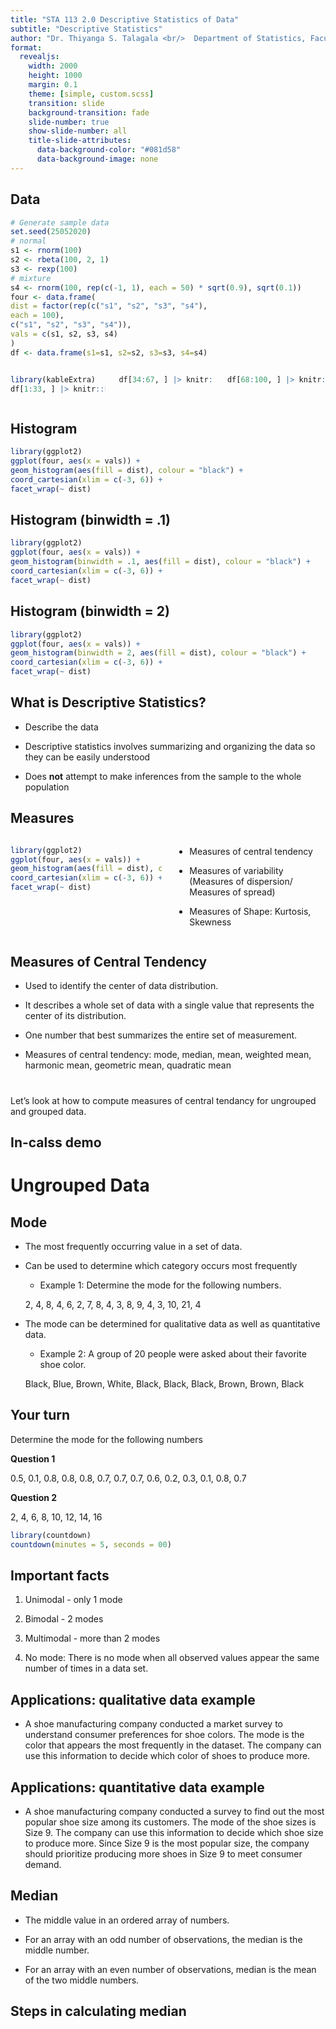 ```yaml
---
title: "STA 113 2.0 Descriptive Statistics of Data"
subtitle: "Descriptive Statistics"
author: "Dr. Thiyanga S. Talagala <br/>  Department of Statistics, Faculty of Applied Sciences <br/> University of Sri Jayewardenepura, Sri Lanka"
format:
  revealjs:
    width: 2000
    height: 1000
    margin: 0.1
    theme: [simple, custom.scss]
    transition: slide
    background-transition: fade
    slide-number: true
    show-slide-number: all
    title-slide-attributes: 
      data-background-color: "#081d58"
      data-background-image: none
---
```




## Data

```r
# Generate sample data 
set.seed(25052020)
# normal
s1 <- rnorm(100)
s2 <- rbeta(100, 2, 1)
s3 <- rexp(100)
# mixture
s4 <- rnorm(100, rep(c(-1, 1), each = 50) * sqrt(0.9), sqrt(0.1))
four <- data.frame(
dist = factor(rep(c("s1", "s2", "s3", "s4"),
each = 100),
c("s1", "s2", "s3", "s4")),
vals = c(s1, s2, s3, s4)
)
df <- data.frame(s1=s1, s2=s2, s3=s3, s4=s4)


```

::: columns
::: {.column width="33%"}
```r
library(kableExtra)
df[1:33, ] |> knitr::kable() |> kable_styling(font_size = 18)
```
:::
  
::: {.column width="33%"}
```r
df[34:67, ] |> knitr::kable() |> kable_styling(font_size = 18)
```
:::

::: {.column width="34%"}
```r
df[68:100, ] |> knitr::kable() |> kable_styling(font_size = 18)
```
:::
:::

## Histogram


```r
library(ggplot2)
ggplot(four, aes(x = vals)) + 
geom_histogram(aes(fill = dist), colour = "black") + 
coord_cartesian(xlim = c(-3, 6)) + 
facet_wrap(~ dist) 
```

## Histogram (binwidth = .1)


```r
library(ggplot2)
ggplot(four, aes(x = vals)) + 
geom_histogram(binwidth = .1, aes(fill = dist), colour = "black") + 
coord_cartesian(xlim = c(-3, 6)) + 
facet_wrap(~ dist) 
```

## Histogram (binwidth = 2)


```r
library(ggplot2)
ggplot(four, aes(x = vals)) + 
geom_histogram(binwidth = 2, aes(fill = dist), colour = "black") + 
coord_cartesian(xlim = c(-3, 6)) + 
facet_wrap(~ dist) 
```


## What is Descriptive Statistics?


- Describe the data

- Descriptive statistics involves summarizing and organizing the data so they can be easily understood


- Does **not** attempt to make inferences from the sample to the whole population



## Measures


::: columns
::: {.column width="50%"}


```r
library(ggplot2)
ggplot(four, aes(x = vals)) + 
geom_histogram(aes(fill = dist), colour = "black") + 
coord_cartesian(xlim = c(-3, 6)) + 
facet_wrap(~ dist) 
```


:::
  
::: {.column width="50%"}

- Measures of central tendency

- Measures of variability (Measures of dispersion/ Measures of spread)

- Measures of Shape: Kurtosis, Skewness



<!--https://vitalflux.com/descriptive-statistics-key-concepts-examples/-->
:::
:::


## Measures of Central Tendency

- Used to identify the center of data distribution.

- It  describes a whole set of data with a single value that represents the center of its distribution.

- One number that best summarizes the entire set of measurement. 

- Measures of central tendency: mode, median, mean, weighted mean, harmonic mean, geometric mean, quadratic mean

#

Let's look at how to compute measures of central tendancy for ungrouped and grouped data.

## In-calss demo


# Ungrouped Data


## Mode

- The most frequently occurring value in a set of data.

- Can be used to determine which category occurs most frequently

    - Example 1: Determine the mode for the following numbers.

    2, 4, 8, 4, 6, 2, 7, 8, 4, 3, 8, 9, 4,  3, 10, 21, 4
    
- The mode can be determined for qualitative data as well as quantitative data.

    - Example 2: A group of 20 people were asked about their favorite shoe color.  
    
    Black, Blue, Brown, White, Black, Black, Black, Brown, Brown, Black
    
## Your turn

Determine the mode for the following numbers

**Question 1**

0.5, 0.1, 0.8, 0.8, 0.8, 0.7, 0.7, 0.7, 0.6, 0.2, 0.3, 0.1, 0.8, 0.7

**Question 2**

2, 4, 6, 8, 10, 12, 14, 16

```r
library(countdown)
countdown(minutes = 5, seconds = 00)
```

## Important facts

1. Unimodal - only 1 mode

2. Bimodal - 2 modes

3. Multimodal - more than 2 modes

4. No mode: There is no mode when all observed values appear the same number of times in a data set.

## Applications: qualitative data example

- A shoe manufacturing company conducted a market survey to understand consumer preferences for shoe colors. The mode is the color that appears the most frequently in the dataset. The company can use this information to decide which color of shoes to produce more. 

## Applications: quantitative data example

- A shoe manufacturing company conducted a survey to find out the most popular shoe size among its customers. The mode of the shoe sizes is Size 9. The company can use this information to decide which shoe size to produce more. Since Size 9 is the most popular size, the company should prioritize producing more shoes in Size 9 to meet consumer demand.

## Median

- The middle value in an ordered array of numbers.

- For an array with an odd number of observations, the median is the middle number.

- For an array with an even number of observations, median is the mean of the two middle numbers.

## Steps in calculating median